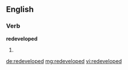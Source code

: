 ==English==

===Verb===
'''redeveloped'''

# {{past of|redevelop}}

[[de:redeveloped]]
[[mg:redeveloped]]
[[vi:redeveloped]]